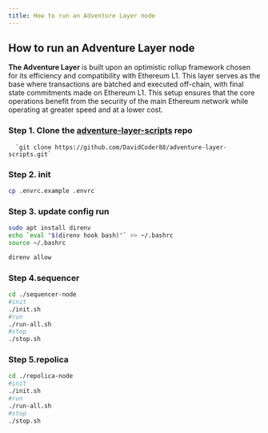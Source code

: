 ```yaml
---
title: How to run an Adventure Layer node
---
```


## How to run an Adventure Layer node

**The Adventure Layer** is built upon an optimistic rollup framework chosen for its efficiency and compatibility with Ethereum L1. This layer serves as the base where transactions are batched and executed off-chain, with final state commitments made on Ethereum L1. This setup ensures that the core operations benefit from the security of the main Ethereum network while operating at greater speed and at a lower cost.

### Step 1. Clone the [adventure-layer-scripts](https://github.com/DavidCoder88/adventure-layer-scripts) repo

```
  `git clone https://github.com/DavidCoder88/adventure-layer-scripts.git`
```

### Step 2. init

```bash
cp .envrc.example .envrc
```

### Step 3. update config run

```bash
sudo apt install direnv
echo `eval "$(direnv hook bash)"` >> ~/.bashrc
source ~/.bashrc

direnv allow
```

### Step 4.sequencer

```bash
cd ./sequencer-node
#init
./init.sh
#run
./run-all.sh
#stop
./stop.sh
```

### Step 5.repolica

```bash
cd ./repolica-node
#init
./init.sh
#run
./run-all.sh
#stop
./stop.sh
```
